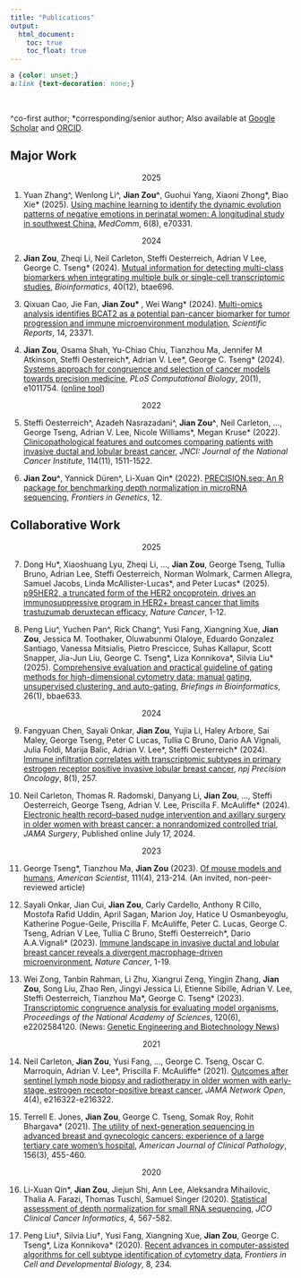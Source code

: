 ```yaml
---
title: "Publications"
output:
  html_document:
    toc: true
    toc_float: true
---
```


```css
a {color: unset;} 
a:link {text-decoration: none;}
```

<br>

^co-first author; *corresponding/senior author; Also available at [Google Scholar](https://scholar.google.com/citations?user=dni_KfcAAAAJ&hl=en&oi=ao) and [ORCID](https://orcid.org/0009-0006-9624-6487).


## Major Work
<center>2025</center>
(@) Yuan Zhang^, Wenlong Li^, **Jian Zou^**, Guohui Yang, Xiaoni Zhong\*, Biao Xie\* (2025). [Using machine learning to identify the dynamic evolution patterns of negative emotions in perinatal women: A longitudinal study in southwest China](https://doi.org/10.1002/mco2.70331), *MedComm*, 6(8), e70331. 

<center>2024</center>
(@) **Jian Zou**, Zheqi Li, Neil Carleton, Steffi Oesterreich, Adrian V Lee, George C. Tseng\* (2024). [Mutual information for detecting multi-class biomarkers when integrating multiple bulk or single-cell transcriptomic studies](https://doi.org/10.1093/bioinformatics/btae696), *Bioinformatics*, 40(12), btae696.

(@) Qixuan Cao, Jie Fan, **Jian Zou\* **, Wei Wang\* (2024). [Multi-omics analysis identifies BCAT2 as a potential pan-cancer biomarker for tumor progression and immune microenvironment modulation](https://doi.org/10.1038/s41598-024-74441-1), *Scientific Reports*, 14, 23371.

(@) **Jian Zou**, Osama Shah, Yu-Chiao Chiu, Tianzhou Ma, Jennifer M Atkinson, Steffi Oesterreich\*, Adrian V. Lee\*, George C. Tseng\* (2024). [Systems approach for congruence and selection of cancer models towards precision medicine](https://doi.org/10.1371/journal.pcbi.1011754), *PLoS Computational Biology*, 20(1), e1011754. ([online tool](https://shiny.crc.pitt.edu/cascam_shiny/))

<center>2022</center>
(@) Steffi Oesterreich^, Azadeh Nasrazadani^, **Jian Zou^**, Neil Carleton, ..., George Tseng, Adrian V. Lee, Nicole Williams\*, Megan Kruse\* (2022). [Clinicopathological features and outcomes comparing patients with invasive ductal and lobular breast cancer](https://doi.org/10.1093/jnci/djac157), *JNCI: Journal of the National Cancer Institute*, 114(11), 1511-1522.

(@) **Jian Zou^**, Yannick Düren^, Li-Xuan Qin\* (2022). [PRECISION.seq: An R package for benchmarking depth normalization in microRNA sequencing](https://doi.org/10.3389/fgene.2021.823431), *Frontiers in Genetics*, 12.


## Collaborative Work
<center>2025</center>
(@) Dong Hu\*, Xiaoshuang Lyu, Zheqi Li, ..., **Jian Zou**, George Tseng, Tullia Bruno, Adrian Lee, Steffi Oesterreich, Norman Wolmark, Carmen Allegra, Samuel Jacobs, Linda McAllister-Lucas\*, and Peter Lucas\* (2025). [p95HER2, a truncated form of the HER2 oncoprotein, drives an immunosuppressive program in HER2+ breast cancer that limits trastuzumab deruxtecan efficacy](https://doi.org/10.1038/s43018-025-00969-4), *Nature Cancer*, 1-12.

(@) Peng Liu^, Yuchen Pan^, Rick Chang^, Yusi Fang, Xiangning Xue, **Jian Zou**, Jessica M. Toothaker, Oluwabunmi Olaloye, Eduardo Gonzalez Santiago, Vanessa Mitsialis, Pietro Prescicce, Suhas Kallapur, Scott Snapper, Jia-Jun Liu, George C. Tseng\*, Liza Konnikova\*, Silvia Liu\* (2025). [Comprehensive evaluation and practical guideline of gating methods for high-dimensional cytometry data: manual gating, unsupervised clustering, and auto-gating](https://doi.org/10.1093/bib/bbae633), *Briefings in Bioinformatics*, 26(1), bbae633.

<center>2024</center>
(@) Fangyuan Chen, Sayali Onkar, **Jian Zou**, Yujia Li, Haley Arbore, Sai Maley, George Tseng, Peter C Lucas, Tullia C Bruno, Dario AA Vignali, Julia Foldi, Marija Balic, Adrian V. Lee\*, Steffi Oesterreich\* (2024). [Immune infiltration correlates with transcriptomic subtypes in primary estrogen receptor positive invasive lobular breast cancer](https://doi.org/10.1038/s41698-024-00746-z), *npj Precision Oncology*, 8(1), 257.

(@) Neil Carleton, Thomas R. Radomski, Danyang Li, **Jian Zou**, ..., Steffi Oesterreich, George Tseng, Adrian V. Lee, Priscilla F. McAuliffe\* (2024). [Electronic health record–based nudge intervention and axillary surgery in older women with breast cancer: a nonrandomized controlled trial](https://jamanetwork.com/journals/jamasurgery/fullarticle/2821213), *JAMA Surgery*, Published online July 17, 2024.

<center>2023</center>
(@) George Tseng\*, Tianzhou Ma, **Jian Zou** (2023). [Of mouse models and humans](https://www.americanscientist.org/article/of-mouse-models-and-humans), *American Scientist*, 111(4), 213-214. (An invited, non-peer-reviewed article)

(@) Sayali Onkar, Jian Cui, **Jian Zou**, Carly Cardello, Anthony R Cillo, Mostofa Rafid Uddin, April Sagan, Marion Joy, Hatice U Osmanbeyoglu, Katherine Pogue-Geile, Priscilla F. McAuliffe, Peter C. Lucas, George C. Tseng, Adrian V Lee, Tullia C Bruno, Steffi Oesterreich\*, Dario A.A.Vignali\* (2023). [Immune landscape in invasive ductal and lobular breast cancer reveals a divergent macrophage-driven microenvironment](https://doi.org/10.1038/s43018-023-00527-w), *Nature Cancer*, 1-19. 

(@) Wei Zong, Tanbin Rahman, Li Zhu, Xiangrui Zeng, Yingjin Zhang, **Jian Zou**, Song Liu, Zhao Ren, Jingyi Jessica Li,  Etienne Sibille, Adrian V. Lee, Steffi Oesterreich, Tianzhou Ma\*, George C. Tseng\* (2023). [Transcriptomic congruence analysis for evaluating model organisms](https://doi.org/10.1073/pnas.2202584120), *Proceedings of the National Academy of Sciences*, 120(6), e2202584120. (News: [Genetic Engineering and Biotechnology News](https://www.genengnews.com/topics/translational-medicine/how-well-do-mouse-models-mimic-human-disease/))

<center>2021</center>
(@) Neil Carleton, **Jian Zou**, Yusi Fang, ..., George C. Tseng, Oscar C. Marroquin, Adrian V. Lee\*, Priscilla F. McAuliffe\* (2021). [Outcomes after sentinel lymph node biopsy and radiotherapy in older women with early-stage, estrogen receptor–positive breast cancer](https://jamanetwork.com/journals/jamanetworkopen/fullarticle/2778563), *JAMA Network Open*, 4(4), e216322-e216322.

(@) Terrell E. Jones, **Jian Zou**, George C. Tseng, Somak Roy, Rohit Bhargava\* (2021). [The utility of next-generation sequencing in advanced breast and gynecologic cancers: experience of a large tertiary care women's hospital](https://doi.org/10.1093/ajcp/aqaa256), *American Journal of Clinical Pathology*, 156(3), 455-460.

<center>2020</center>
(@) Li-Xuan Qin\*, **Jian Zou**, Jiejun Shi, Ann Lee, Aleksandra Mihailovic, Thalia A. Farazi, Thomas Tuschl, Samuel Singer (2020). [Statistical assessment of depth normalization for small RNA sequencing](https://ascopubs.org/doi/10.1200/CCI.19.00118), *JCO Clinical Cancer Informatics*, 4, 567-582.

(@) Peng Liu&dagger;, Silvia Liu&dagger;, Yusi Fang, Xiangning Xue, **Jian Zou**, George C. Tseng\*, Liza Konnikova\* (2020). [Recent advances in computer-assisted algorithms for cell subtype identification of cytometry data](https://doi.org/10.3389/fcell.2020.00234), *Frontiers in Cell and Developmental Biology*, 8, 234.

